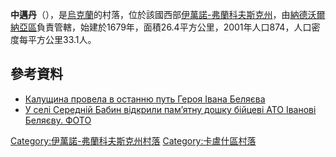{{coord|49|3|44|N|24|30|1|E|scale:30000|display=title}}

'''中邁丹'''（{{lang-uk|Середній Бабин}}），是[[烏克蘭|烏克蘭]]的村落，位於該國西部[[伊萬諾-弗蘭科夫斯克州|伊萬諾-弗蘭科夫斯克州]]，由[[納德沃爾納亞區|納德沃爾納亞區]]負責管轄，始建於1679年，面積26.4平方公里，2001年人口874，人口密度每平方公里33.1人。

==參考資料==
*[http://www.galychyna.if.ua/news-ivano-frankivsk/detail/kalushchina-provela-v-ostannju-put-geroja-ivana-beljajeva/ Калущина провела в останню путь Героя Івана Беляєва]{{Wayback|url=http://www.galychyna.if.ua/news-ivano-frankivsk/detail/kalushchina-provela-v-ostannju-put-geroja-ivana-beljajeva/ |date=20160816122614 }}
*[http://vikna.if.ua/news/category/kl/2016/08/25/59474/view#ad-image-0 У селі Середній Бабин відкрили пам’ятну дошку бійцеві АТО Іванові Беляєву. ФОТО]{{Wayback|url=http://vikna.if.ua/news/category/kl/2016/08/25/59474/view#ad-image-0 |date=20180930072707 }}

{{DEFAULTSORT:Середній Бабин}}
[[Category:伊萬諾-弗蘭科夫斯克州村落|Category:伊萬諾-弗蘭科夫斯克州村落]]
[[Category:卡盧什區村落|Category:卡盧什區村落]]


{{IvanoFrankivsk-geo-stub}}